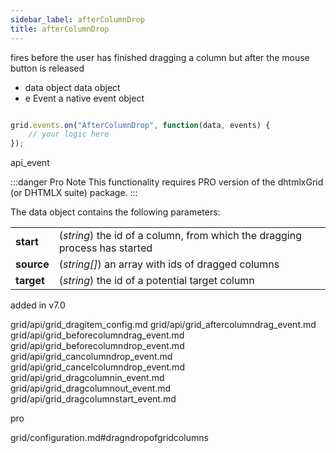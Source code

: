 ```yaml
---
sidebar_label: afterColumnDrop
title: afterColumnDrop
---
```



          


<Short>

fires before the user has finished dragging a column but after the mouse button is released


</Short>



- data		object		data object
- e		    Event		a native event object


~~~js

grid.events.on("AfterColumnDrop", function(data, events) {
    // your logic here
});


~~~
 api_event

<Descr>

:::danger Pro Note
This functionality requires PRO version of the dhtmlxGrid (or DHTMLX suite) package.
:::

The data object contains the following parameters:

<table class="webixdoc_links">
	<tbody>
        <tr>
			<td class="webixdoc_links0"><b>start</b></td>
			<td>(<i>string</i>) the id of a column, from which the dragging process has started</td>
		</tr>
        <tr>
			<td class="webixdoc_links0"><b>source</b></td>
			<td>(<i>string[]</i>) an array with ids of dragged columns</td>
		</tr>
        <tr>
			<td class="webixdoc_links0"><b>target</b></td>
			<td>(<i>string</i>) the id of a potential target column</td>
		</tr>
    </tbody>
</table>


</Descr>


 added in v7.0



grid/api/grid_dragitem_config.md
grid/api/grid_aftercolumndrag_event.md
grid/api/grid_beforecolumndrag_event.md
grid/api/grid_beforecolumndrop_event.md
grid/api/grid_cancolumndrop_event.md
grid/api/grid_cancelcolumndrop_event.md
grid/api/grid_dragcolumnin_event.md
grid/api/grid_dragcolumnout_event.md
grid/api/grid_dragcolumnstart_event.md

 pro

 grid/configuration.md#dragndropofgridcolumns